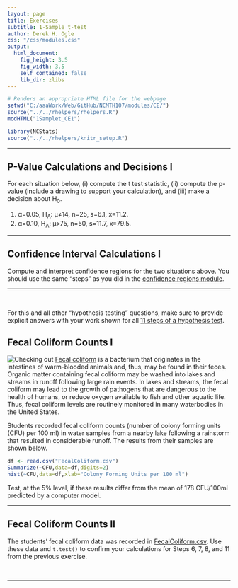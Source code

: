 ```yaml
---
layout: page
title: Exercises
subtitle: 1-Sample t-test
author: Derek H. Ogle
css: "/css/modules.css"
output:
  html_document:
    fig_height: 3.5
    fig_width: 3.5
    self_contained: false
    lib_dir: zlibs
---
```


```r
# Renders an appropriate HTML file for the webpage
setwd("C:/aaaWork/Web/GitHub/NCMTH107/modules/CE/")
source("../../rhelpers/rhelpers.R")
modHTML("1Samplet_CE1")
```

```r
library(NCStats)
source("../../rhelpers/knitr_setup.R")
```

----

## P-Value Calculations and Decisions I

For each situation below, (i) compute the t test statistic, (ii) compute the p-value (include a drawing to support your calculation), and (iii) make a decision about H<sub>0</sub>.

1. &alpha;=0.05, H<sub>A</sub>: &mu;&ne;14, n=25, s=6.1, x&#772;=11.2.
1. &alpha;=0.10, H<sub>A</sub>: &mu;>75, n=50, s=11.7, x&#772;=79.5.

----

## Confidence Interval Calculations I

Compute and interpret confidence regions for the two situations above. You should use the same "steps" as you did in the [confidence regions module](ConfRegions_CE2).

----

&nbsp;

<div class="alert alert-success">For this and all other "hypothesis testing" questions, make sure to provide explicit answers with your work shown for all <a href="../11-steps,html">11 steps of a hypothesis test</a>.
</div>

## Fecal Coliform Counts I
<img src="http://derekogle.com/NCMTH107/modules/CE/zimgs/warning_sign.jpg" alt="Checking out" class="img-right">
[Fecal coliform](https://en.wikipedia.org/wiki/Fecal_coliform) is a bacterium that originates in the intestines of warm-blooded animals and, thus, may be found in their feces.  Organic matter containing fecal coliform may be washed into lakes and streams in runoff following large rain events.  In lakes and streams, the fecal coliform may lead to the growth of pathogens that are dangerous to the health of humans, or reduce oxygen available to fish and other aquatic life.  Thus, fecal coliform levels are routinely monitored in many waterbodies in the United States.

Students recorded fecal coliform counts (number of colony forming units (CFU) per 100 ml) in water samples from a nearby lake following a rainstorm that resulted in considerable runoff.  The results from their samples are shown below.

```r
df <- read.csv("FecalColiform.csv")
Summarize(~CFU,data=df,digits=2)
hist(~CFU,data=df,xlab="Colony Forming Units per 100 ml")
```

Test, at the 5% level, if these results differ from the mean of 178 CFU/100ml predicted by a computer model.

----

## Fecal Coliform Counts II
The students' fecal coliform data was recorded in [FecalColiform.csv](FecalColiform.csv). Use these data and `t.test()` to confirm your calculations for Steps 6, 7, 8, and 11 from the previous exercise.

&nbsp;

----
